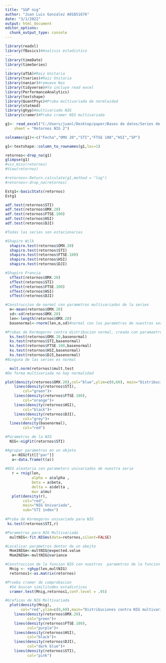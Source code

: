 ```yaml
---
title: "S&P nig"
author: "Juan Luis Gonzalez A01651676"
date: "3/1/2022"
output: html_document
editor_options: 
  chunk_output_type: console
---
```

```r
library(readxl)
library(fBasics)#Analisis estadistico
---
library(timeDate)
library(timeSeries)
---
library(aTSA)#Raiz Unitaria
library(tseries)#Raiz Unitaria
library(naniar)#remueve Nas
library(tidyverse)#Ya incluye read excel
library(PerformanceAnalytics)
library(textshape)
library(QuantPsyc)#Pruba multivariada de normlaidad
library(statmod)
library(ghyp)#multivariado NIG
library(cramer)#Pruba cramer NIG multivariada
```

```r
g1<- read_excel("C:/Users/juanl/Desktop/paper/Bases de datos/Series de grupos/retornos_de_R.xlsx", 
    sheet = "Retornos NIG 2")

colnames(g1)<-c("Fecha","OMX 20","STI","FTSE 100","HSI","SP")

g1<-textshape::column_to_rownames(g1,loc=1)

```

```r
retornos<-drop_na(g1)
glimpse(g1)
#vis_miss(retornos)
#View(retornos)

```

```r
#retornos<-Return.calculate(g1,method = "log")
#retornos<-drop_na(retornos)
```

```r
Estg1<-basicStats(retornos)
Estg1
```


```r
adf.test(retornos$STI)
adf.test(retornos$OMX.20)
adf.test(retornos$FTSE.100)
adf.test(retornos$HSI)
adf.test(retornos$DJI)

#Todas las series son estacionarias
```

```r
#Shapiro Wilk
  shapiro.test(retornos$OMX.20)
  shapiro.test(retornos$STI)
  shapiro.test(retornos$FTSE.100)
  shapiro.test(retornos$HSI)
  shapiro.test(retornos$DJI)

#Shapiro Francia
  sfTest(retornos$OMX.20)
  sfTest(retornos$STI)
  sfTest(retornos$FTSE.100)
  sfTest(retornos$HSI)
  sfTest(retornos$DJI)

#Construccion de normal con parametros multivariados de la series
  m<-mean(retornos$OMX.20)
  sd<-sd(retornos$OMX.20)
  len<-length(retornos$OMX.20)
  basenormal<-rnorm(len,m,sd)#normal con los parametros de nuestras series

#Prubas de Kormogorov contra distribucion normal, creada con paramaetros de nuestra serie 
  ks.test(retornos$OMX.20,basenormal)
  ks.test(retornos$STI,basenormal)
  ks.test(retornos$FTSE.100,basenormal)
  ks.test(retornos$HSI,basenormal)
  ks.test(retornos$DJI,basenormal)
#Ninguna de las series es normal
```

```r
  mult.norm(retornos)$mult.test
#De forma multivariada no hay normalidad
```

```r

plot(density(retornos$OMX.20),col="blue",ylim=c(0,60), main="Distribuciones contra normal")+
    lines(density(retornos$STI),
        col="green")+
    lines(density(retornos$FTSE.100),
        col="orange")+
    lines(density(retornos$HSI),
        col="black")+
    lines(density(retornos$DJI),
        col="grey")+
  lines(density(basenormal),
        col="red")
```

```r
#Parametros de la NIG
  NIG<-nigFit(retornos$STI)

#Agrupar parametros en un objeto
   a<-NIG@fit[["par"]]
   a<-data.frame(t(a))
   
#NIG aleatoria con parametors univariados de nuestra serie
   r = rnig(len,
            alpha = a$alpha , 
            beta = a$beta, 
            delta = a$delta ,
            mu= a$mu)
   plot(density(r),
        col="red",
        main="NIG Univariada",
        sub="STI index")
   
#Pruba de Kormogorov univariada para NIG
 ks.test(retornos$STI,r)
```

```r
#Parametros para NIG Multivariada
  multNIG<-fit.NIGmv(data=retornos,silent=FALSE)

#Localizar parametros dentor de un obejto
  Mom1NIGm<-multNIG@expected.value
  Mom2NIGm<-multNIG@variance

#Construccion de la funcion NIG con nuestros  parametros de la funcion multivariada
  Mnig <- rghyp(len,multNIG)
  retornos1<-as.matrix(retornos)

#Prueba cramer de comprobacion
  #Se buscan similitudes estadisticas
  cramer.test(Mnig,retornos1,conf.level = .95)

#Graficas de NIG Multivariada
  plot(density(Mnig),
       col="red",ylim=c(0,60),main="Distribuciones contra NIG multivariada")+
    lines(density(retornos$OMX.20),
          col="green")+
    lines(density(retornos$FTSE.100),
          col="purple")+
    lines(density(retornos$HSI),
          col="black")+
    lines(density(retornos$DJI),
          col="dark blue")+
    lines(density(retornos$STI),
          col="pink")
```

